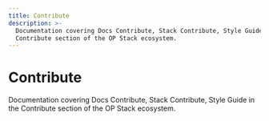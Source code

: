 ```yaml
---
title: Contribute
description: >-
  Documentation covering Docs Contribute, Stack Contribute, Style Guide in the
  Contribute section of the OP Stack ecosystem.
---
```


# Contribute

Documentation covering Docs Contribute, Stack Contribute, Style Guide in the Contribute section of the OP Stack ecosystem.

<CardGroup>
  <Card title="Ways to contribute to Optimism Docs" href="/connect/contribute/docs-contribute" />
  <Card title="Contribute to the OP Stack" href="/connect/contribute/stack-contribute" />
  <Card title="Optimism Docs style guide" href="/connect/contribute/style-guide" />
</CardGroup>
